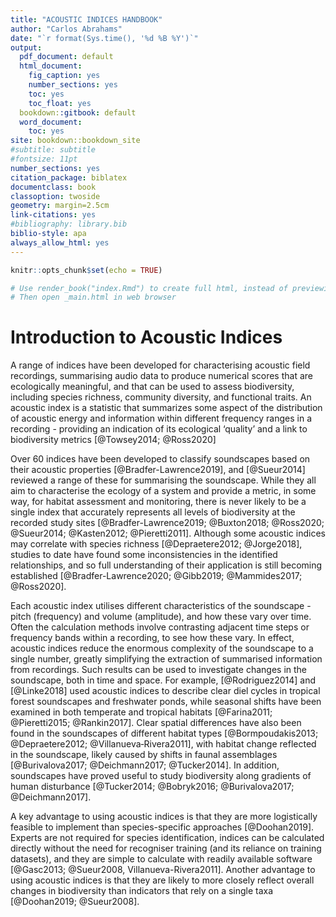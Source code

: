 ```yaml
---
title: "ACOUSTIC INDICES HANDBOOK"
author: "Carlos Abrahams"
date: "`r format(Sys.time(), '%d %B %Y')`"
output:
  pdf_document: default
  html_document:
    fig_caption: yes
    number_sections: yes
    toc: yes
    toc_float: yes
  bookdown::gitbook: default
  word_document:
    toc: yes
site: bookdown::bookdown_site
#subtitle: subtitle
#fontsize: 11pt
number_sections: yes
citation_package: biblatex
documentclass: book
classoption: twoside
geometry: margin=2.5cm
link-citations: yes
#bibliography: library.bib
biblio-style: apa
always_allow_html: yes
---
```


```r
knitr::opts_chunk$set(echo = TRUE)

# Use render_book("index.Rmd") to create full html, instead of previewing chapters
# Then open _main.html in web browser

```


# Introduction to Acoustic Indices

A range of indices have been developed for characterising acoustic field recordings, summarising audio data to produce numerical scores that are ecologically meaningful, and that can be used to assess biodiversity, including species richness, community diversity, and functional traits. An acoustic index is a statistic that summarizes some aspect of the distribution of acoustic energy and information within different frequency ranges in a recording - providing an indication of its ecological 'quality' and a link to biodiversity metrics [@Towsey2014; @Ross2020]

Over 60 indices have been developed to classify soundscapes based on their acoustic properties [@Bradfer-Lawrence2019], and [@Sueur2014] reviewed a range of these for summarising the soundscape. While they all aim to characterise the ecology of a system and provide a metric, in some way, for habitat assessment and monitoring, there is never likely to be a single index that accurately represents all levels of biodiversity at the recorded study sites [@Bradfer-Lawrence2019; @Buxton2018; @Ross2020; @Sueur2014; @Kasten2012; @Pieretti2011]. Although some acoustic indices may correlate with species richness [@Depraetere2012; @Jorge2018], studies to date have found some inconsistencies in the identified relationships, and so full understanding of their application is still becoming established [@Bradfer-Lawrence2020; @Gibb2019; @Mammides2017; @Ross2020].

Each acoustic index utilises different characteristics of the soundscape - pitch (frequency) and volume (amplitude), and how these vary over time. Often the calculation methods involve contrasting adjacent time steps or frequency bands within a recording, to see how these vary. In effect, acoustic indices reduce the enormous complexity of the soundscape to a single number, greatly simplifying the extraction of summarised information from recordings. Such results can be used to investigate changes in the soundscape, both in time and space. For example, [@Rodriguez2014] and [@Linke2018] used acoustic indices to describe clear diel cycles in tropical forest soundscapes and freshwater ponds, while seasonal shifts have been examined in both temperate and tropical habitats [@Farina2011; @Pieretti2015; @Rankin2017]. Clear spatial differences have also been found in the soundscapes of different habitat types [@Bormpoudakis2013; @Depraetere2012; @Villanueva‐Rivera2011], with habitat change reflected in the soundscape, likely caused by shifts in faunal assemblages [@Burivalova2017; @Deichmann2017; @Tucker2014]. In addition, soundscapes have proved useful to study biodiversity along gradients of human disturbance [@Tucker2014; @Bobryk2016; @Burivalova2017; @Deichmann2017].

A key advantage to using acoustic indices is that they are more logistically feasible to implement than species-specific approaches [@Doohan2019]. Experts are not required for species identification, indices can be calculated directly without the need for recogniser training (and its reliance on training datasets), and they are simple to calculate with readily available software [@Gasc2013; @Sueur2008, Villanueva-Rivera2011]. Another advantage to using acoustic indices is that they are likely to more closely reflect overall changes in biodiversity than indicators that rely on a single taxa [@Doohan2019; @Sueur2008].






